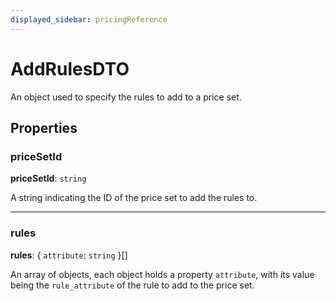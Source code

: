 ```yaml
---
displayed_sidebar: pricingReference
---
```


# AddRulesDTO

An object used to specify the rules to add to a price set.

## Properties

### priceSetId

 **priceSetId**: `string`

A string indicating the ID of the price set to add the rules to.

___

### rules

 **rules**: { `attribute`: `string`  }[]

An array of objects, each object holds a property `attribute`, with its value being the `rule_attribute` of the rule to add to the price set.
